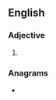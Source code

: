 ==English==

===Adjective===
{{head|en|adjective comparative form}}

# {{en-comparative of|proud}}

===Anagrams===
* {{anagrams|en|order up}}